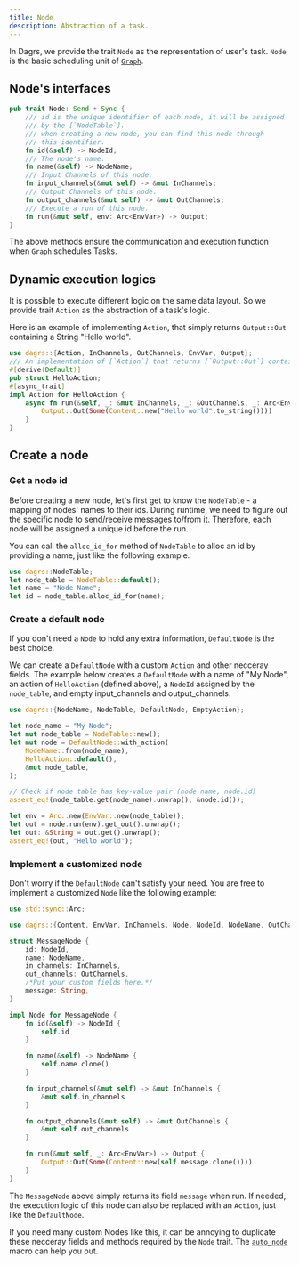 ```yaml
---
title: Node
description: Abstraction of a task.
---
```


In Dagrs, we provide the trait `Node` as the representation of 
user's task. `Node` is the basic scheduling unit of [`Graph`](./graph).

## Node's interfaces
```rust showLineNumbers 
pub trait Node: Send + Sync {
    /// id is the unique identifier of each node, it will be assigned 
    /// by the [`NodeTable`].
    /// when creating a new node, you can find this node through 
    /// this identifier.
    fn id(&self) -> NodeId;
    /// The node's name.
    fn name(&self) -> NodeName;
    /// Input Channels of this node.
    fn input_channels(&mut self) -> &mut InChannels;
    /// Output Channels of this node.
    fn output_channels(&mut self) -> &mut OutChannels;
    /// Execute a run of this node.
    fn run(&mut self, env: Arc<EnvVar>) -> Output;
}
```

The above methods ensure the communication and execution function when `Graph` schedules Tasks.

## Dynamic execution logics 
It is possible to execute different logic on the same data layout. So we provide trait 
`Action` as the abstraction of a task's logic.

Here is an example of implementing `Action`, that simply returns `Output::Out` containing a String "Hello world".

```rust showLineNumbers 
use dagrs::{Action, InChannels, OutChannels, EnvVar, Output};
/// An implementation of [`Action`] that returns [`Output::Out`] containing a String "Hello world".
#[derive(Default)]
pub struct HelloAction;
#[async_trait]
impl Action for HelloAction {
    async fn run(&self, _: &mut InChannels, _: &OutChannels, _: Arc<EnvVar>) -> Output {
        Output::Out(Some(Content::new("Hello world".to_string())))
    }
}
```

## Create a node

### Get a node id
Before creating a new node, let's first get to know the `NodeTable` - a mapping of nodes' names to their ids.
During runtime, we need to figure out the specific node to send/receive messages to/from it. Therefore, each node will be assigned 
a unique id before the run.

You can call the `alloc_id_for` method of `NodeTable` to alloc an id by providing a name, just like the following example.

```rust showLineNumbers {4}
use dagrs::NodeTable;
let node_table = NodeTable::default();
let name = "Node Name";
let id = node_table.alloc_id_for(name);
```


### Create a default node

If you don't need a `Node` to hold any extra information, `DefaultNode` is the best choice.

We can create a `DefaultNode` with a 
custom `Action` and other necceray fields. The example below creates a `DefaultNode` with a name of
"My Node", an action of `HelloAction` (defined above), a `NodeId` assigned by the `node_table`, and empty
input_channels and output_channels.

```rust showLineNumbers 
use dagrs::{NodeName, NodeTable, DefaultNode, EmptyAction};

let node_name = "My Node";
let mut node_table = NodeTable::new();
let mut node = DefaultNode::with_action(
    NodeName::from(node_name),
    HelloAction::default(),
    &mut node_table,
);

// Check if node table has key-value pair (node.name, node.id)
assert_eq!(node_table.get(node_name).unwrap(), &node.id());

let env = Arc::new(EnvVar::new(node_table));
let out = node.run(env).get_out().unwrap();
let out: &String = out.get().unwrap();
assert_eq!(out, "Hello world");
```

### Implement a customized node

Don't worry if the `DefaultNode` can't satisfy your need.
You are free to implement a customized `Node` like the following example:

```rust showLineNumbers 
use std::sync::Arc;

use dagrs::{Content, EnvVar, InChannels, Node, NodeId, NodeName, OutChannels, Output};

struct MessageNode {
    id: NodeId,
    name: NodeName,
    in_channels: InChannels,
    out_channels: OutChannels,
    /*Put your custom fields here.*/
    message: String,
}

impl Node for MessageNode {
    fn id(&self) -> NodeId {
        self.id
    }

    fn name(&self) -> NodeName {
        self.name.clone()
    }

    fn input_channels(&mut self) -> &mut InChannels {
        &mut self.in_channels
    }

    fn output_channels(&mut self) -> &mut OutChannels {
        &mut self.out_channels
    }

    fn run(&mut self, _: Arc<EnvVar>) -> Output {
        Output::Out(Some(Content::new(self.message.clone())))
    }
}
```

The `MessageNode` above simply returns its field `message` when run. If needed,
the execution logic of this node can also be replaced with an `Action`, just like the 
`DefaultNode`.

If you need many custom Nodes like this, it can be annoying to duplicate these necceray fields
and methods required by the `Node` trait. The [`auto_node`](./parser#auto-implementation-of-a-node) macro can help you out.
